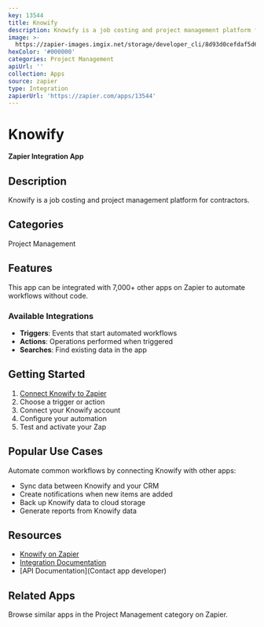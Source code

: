 ```yaml
---
key: 13544
title: Knowify
description: Knowify is a job costing and project management platform for contractors.
image: >-
  https://zapier-images.imgix.net/storage/developer_cli/8d93d0cefdaf5d6f3b464f7b291ec8f2.png?auto=format%2Ccompress&ixlib=python-3.0.0&q=50
hexColor: '#000000'
categories: Project Management
apiUrl: ''
collection: Apps
source: zapier
type: Integration
zapierUrl: 'https://zapier.com/apps/13544'
---
```

# Knowify

**Zapier Integration App**

## Description

Knowify is a job costing and project management platform for contractors.

## Categories

Project Management

## Features

This app can be integrated with 7,000+ other apps on Zapier to automate workflows without code.

### Available Integrations

- **Triggers**: Events that start automated workflows
- **Actions**: Operations performed when triggered
- **Searches**: Find existing data in the app

## Getting Started

1. [Connect Knowify to Zapier](https://zapier.com/apps/13544)
2. Choose a trigger or action
3. Connect your Knowify account
4. Configure your automation
5. Test and activate your Zap

## Popular Use Cases

Automate common workflows by connecting Knowify with other apps:

- Sync data between Knowify and your CRM
- Create notifications when new items are added
- Back up Knowify data to cloud storage
- Generate reports from Knowify data

## Resources

- [Knowify on Zapier](https://zapier.com/apps/13544)
- [Integration Documentation](https://zapier.com/apps/13544/integrations)
- [API Documentation](Contact app developer)

## Related Apps

Browse similar apps in the Project Management category on Zapier.
